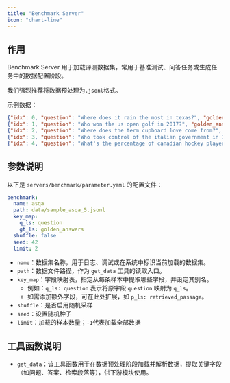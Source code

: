```yaml
---
title: "Benchmark Server"
icon: "chart-line"
---
```


## 作用

Benchmark Server 用于加载评测数据集，常用于基准测试、问答任务或生成任务中的数据配置阶段。

<Info>我们强烈推荐将数据预处理为`.jsonl`格式。</Info>

示例数据：

```json data/sample_asqa_5.jsonl icon="<i class="fa-solid fa-file-brackets-curly"></i>"
{"idx": 0, "question": "Where does it rain the most in texas?", "golden_answers": ["Piney Woods", "eastern region of Texas", "the far east"]}
{"idx": 1, "question": "Who won the us open golf in 2017?", "golden_answers": ["Brooks Koepka", "United States", "Park Sung-hyun", "South Korea"]}
{"idx": 2, "question": "Where does the term cupboard love come from?", "golden_answers": ["Sigmund Freud, Anna Freud, Melanie Klein and Mary Ainsworth", "1950s and 1960s", "psychoanalysis"]}
{"idx": 3, "question": "Who took control of the italian government in 1922?", "golden_answers": ["National Fascist Party", "Benito Mussolini", "Italian fascists", "National Fascist Party", "PNF", "Partito Nazionale Fascista", "Benito Mussolini", "Benito Amilcare Andrea Mussolini"]}
{"idx": 4, "question": "What's the percentage of canadian hockey players in the nhl?", "golden_answers": ["75", "slightly less than 50"]}
```

## 参数说明

以下是 `servers/benchmark/parameter.yaml` 的配置文件：

```yaml servers/benchmark/parameter.yaml icon="/images/yaml.svg"
benchmark:
  name: asqa
  path: data/sample_asqa_5.jsonl
  key_map:
    q_ls: question
    gt_ls: golden_answers
  shuffle: false
  seed: 42
  limit: 2
```

- `name`：数据集名称，用于日志、调试或在系统中标识当前加载的数据集。
- `path`：数据文件路径，作为 `get_data` 工具的读取入口。
- `key_map`：字段映射表，指定从每条样本中提取哪些字段，并设定其别名。
  - 例如：`q_ls: question` 表示将原字段 `question` 映射为 `q_ls`。
  - 如需添加额外字段，可在此处扩展，如 `p_ls: retrieved_passage`。
- `shuffle`：是否启用随机采样 
- `seed`：设置随机种子
- `limit`：加载的样本数量；`-1`代表加载全部数据

## 工具函数说明

- `get_data`：该工具函数用于在数据预处理阶段加载并解析数据，提取关键字段（如问题、答案、检索段落等），供下游模块使用。